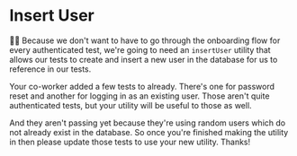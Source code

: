 # Insert User

👨‍💼 Because we don't want to have to go through the onboarding flow for every
authenticated test, we're going to need an `insertUser` utility that allows our
tests to create and insert a new user in the database for us to reference in our
tests.

Your co-worker added a few tests to <InlineFile file="tests/e2e/onboarding.test.ts" />
already. There's one for password reset and another for logging in as an
existing user. Those aren't quite authenticated tests, but your utility will be
useful to those as well.

And they aren't passing yet because they're using random users which do not
already exist in the database. So once you're finished making the utility
in <InlineFile file="tests/playwright-utils.ts" /> then please update those
tests to use your new utility. Thanks!
